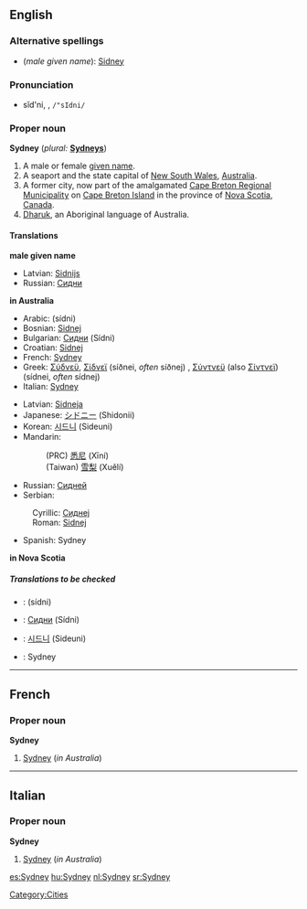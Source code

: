 ==English==

===Alternative spellings===
*(''male given name''): [[Sidney]]

===Pronunciation===
*sĭd'ni, {{IPAchar|/ˈsɪdni/}}, <tt>/"sIdni/</tt>

===Proper noun===
'''Sydney''' (''plural:'' '''[[Sydneys]]''')
 
# A male or female [[given name]].
# A seaport and the state capital of [[New South Wales]], [[Australia]].
# A former city, now part of the amalgamated [[Cape Breton Regional Municipality]] on [[Cape Breton Island]] in the province of [[Nova Scotia]], [[Canada]]. 
# [[Dharuk]], an Aboriginal language of Australia.

====Translations====
'''male given name'''
{{top}}
{{mid}}
*Latvian: [[Sidnijs]] {{m}}
*Russian: [[Сидни]] {{m}}
{{bottom}}

'''in Australia'''
{{top}}
*Arabic: {{ARchar|[[سيدني]] ,[[سدني]]}} (sídni) {{m}}
*Bosnian: [[Sidnej#Bosnian|Sidnej]] {{m}}
*Bulgarian: [[Сидни]] (Sídni) {{m}}
*Croatian: [[Sidnej#Croatian|Sidnej]] {{m}}
*French: [[Sydney#French|Sydney]]
*Greek: [[Σύδνεϋ]], [[Σίδνεϊ]] (síðnei, ''often'' síðnej) {{n}}, [[Σύντνεϋ]] (also [[Σίντνεϊ]]) (sídnei, ''often'' sídnej) {{n}}
*Italian: [[Sydney#Italian|Sydney]] {{f}}
{{mid}}
*Latvian: [[Sidneja]] {{f}}
*Japanese: [[シドニー]] (Shidonii)
*Korean: [[시드니]] (Sideuni)
*Mandarin:
*: (PRC) [[悉尼]] (Xīní)
*: (Taiwan) [[雪梨]] (Xuělí)
*Russian: [[Сидней]] {{m}}
*Serbian:
:Cyrillic: [[Сиднеј#Serbian|Сиднеј]] {{m}}
:Roman: [[Sidnej#Serbian|Sidnej]] {{m}}
*Spanish: Sydney {{f}}
{{bottom}}

'''in Nova Scotia'''
{{top}}
{{mid}}
{{bottom}}

=====Translations to be checked=====
<!--Remove this section once all of the translations below have been moved into the tables above.-->
{{checktrans}}
*{{ttbc|Arabic}}: {{ARchar|[[سيدني]] ,[[سدني]]}} (sídni) {{m}}
*{{ttbc|Bulgarian}}: [[Сидни]] (Sídni) {{m}}
*{{ttbc|Korean}}: [[시드니]] (Sideuni)
*{{ttbc|Spanish}}: Sydney {{f}}

----

==French==

===Proper noun===
'''Sydney'''

# [[Sydney#English|Sydney]] (''in Australia'')

----

==Italian==

===Proper noun===
'''Sydney''' {{f}}

# [[Sydney#English|Sydney]] (''in Australia'')

[[Category:Cities]]

[[es:Sydney]]
[[hu:Sydney]]
[[nl:Sydney]]
[[sr:Sydney]]